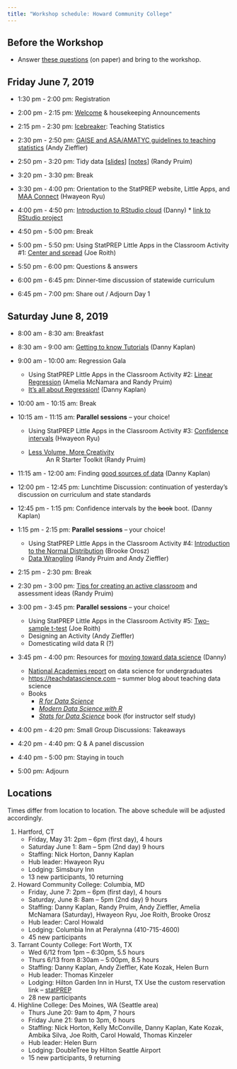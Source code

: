 ```yaml
---
title: "Workshop schedule: Howard Community College"
---
```



## Before the Workshop

- Answer [these questions](https://docs.google.com/document/d/1ntePDIJVWe6Y8JHjKMcFbmYNKJNIN3V-APeY3Dp1qTg/edit?usp=sharing) (on paper) and bring to the workshop.


## Friday June 7, 2019 

- 1:30 pm - 2:00 pm: Registration 
- 2:00 pm - 2:15 pm: [Welcome](/blog/presentation-welcome/) & housekeeping Announcements
- 2:15 pm - 2:30 pm: [Icebreaker](/img/Icebreaker.pdf): Teaching Statistics 
- 2:30 pm - 2:50 pm: [GAISE and ASA/AMATYC guidelines to teaching statistics](/blog/presentation-GAISE-ASA/) (Andy Zieffler)
- 2:50 pm - 3:20 pm: Tidy data 
                     [[slides](/slides/slides-tidy-data.html)] 
                     [[notes](/blog/presentation-tidy-data/)]
                     (Randy Pruim)

- 3:20 pm - 3:30 pm: Break

- 3:30 pm - 4:00 pm: Orientation to the StatPREP website, Little Apps, and [MAA Connect](/blog/community-MAA-connect/) (Hwayeon Ryu)
- 4:00 pm - 4:50 pm: [Introduction to RStudio cloud](/blog/technology/) (Danny)
        * [link to RStudio project](https://rstudio.cloud/spaces/18369/join?access_code=ZHkYZ0lHtkancAhUVB5l7YqhErMAX%2BykqI9%2Bj7y6)

- 4:50 pm - 5:00 pm: Break

- 5:00 pm - 5:50 pm: Using StatPREP Little Apps in the Classroom Activity #1: [Center and spread](/blog/instructions-center-spread/) (Joe Roith)
- 5:50 pm - 6:00 pm: Questions & answers
- 6:00 pm - 6:45 pm: Dinner-time discussion of statewide curriculum 
- 6:45 pm - 7:00 pm: Share out / Adjourn Day 1

## Saturday June 8, 2019

- 8:00 am - 8:30 am: Breakfast 

- 8:30 am - 9:00 am: [Getting to know Tutorials](/blog/tutorials/) (Danny Kaplan)

- 9:00 am - 10:00 am: Regression Gala
    * Using StatPREP Little Apps in the Classroom Activity #2: [Linear Regression](/blog/instructions-linear-regression/) (Amelia McNamara and Randy Pruim)
    * [It's all about Regression!](/blog/presentation-its-all-regression/) (Danny Kaplan)


- 10:00 am - 10:15 am: Break

- 10:15 am - 11:15 am: **Parallel sessions** -- your choice!
    * Using StatPREP Little Apps in the Classroom Activity #3: [Confidence intervals](/blog/instructions-confidence-intervals/) (Hwayeon Ryu)
    * [Less Volume, More Creativity](https://rpruim.shinyapps.io/Less-Volume-JMM2019/)
    : An R Starter Toolkit (Randy Pruim)

- 11:15 am - 12:00 am: Finding [good sources of data](/blog/presentation-data-sources/) (Danny Kaplan)

- 12:00 pm - 12:45 pm: Lunchtime Discussion: continuation of yesterday's discussion on curriculum and state standards 

- 12:45 pm - 1:15 pm: Confidence intervals by the ~~book~~ boot. (Danny Kaplan)

- 1:15 pm - 2:15 pm: **Parallel sessions** -- your choice!
    * Using StatPREP Little Apps in the Classroom Activity #4: [Introduction to the Normal Distribution](/blog/instructions-normal-distribution/) (Brooke Orosz)
    * [Data Wrangling](http://rsconnect.calvin.edu/wrangling-jmm2019/) (Randy Pruim and Andy Zieffler)


- 2:15 pm - 2:30 pm: Break  

- 2:30 pm - 3:00 pm: [Tips for creating an active classroom](/blog/instructions-active-classroom-tips) and assessment ideas (Randy Pruim)

- 3:00 pm - 3:45 pm: **Parallel sessions** -- your choice!
    * Using StatPREP Little Apps in the Classroom Activity #5: [Two-sample t-test](/blog/instructions-two-sample-t-test/) (Joe Roith)
    * Designing an Activity (Andy Zieffler)
    * Domesticating wild data R (?)

- 3:45 pm - 4:00 pm: Resources for [moving toward data science](/blog/resources/moving-toward-data-science/) (Danny)
    * [National Academies report](https://teachdatascience.com/nasem/) on data science for undergraduates
    * <https://teachdatascience.com> -- summer blog about teaching data science
    * Books
        * [*R for Data Science*](https://r4ds.had.co.nz/)
        * [*Modern Data Science with R*](https://ekonometrics.blogspot.com/2019/05/modern-data-science-with-r-review.html)
        * [*Stats for Data Science*](/blog/stats-for-data-science/) book (for instructor self study)
    
- 4:00 pm - 4:20 pm: Small Group Discussions: Takeaways
- 4:20 pm - 4:40 pm: Q & A panel discussion
- 4:40 pm - 5:00 pm: Staying in touch
- 5:00 pm: Adjourn


## Locations

Times differ from location to location. The above schedule will be adjusted accordingly.

1. Hartford, CT
    - Friday, May 31:   2pm – 6pm (first day), 4 hours
    - Saturday June 1: 8am – 5pm (2nd day) 9 hours
    - Staffing: Nick Horton, Danny Kaplan
    - Hub leader: Hwayeon Ryu
    - Lodging: Simsbury Inn
    - 13 new participants, 10 returning
    
2.  Howard Community College:  Columbia,  MD
    - Friday, June 7:  2pm – 6pm (first day), 4 hours
    - Saturday, June 8:  8am – 5pm (2nd day) 9 hours
    - Staffing: Danny Kaplan, Randy Pruim, Andy Zieffler, Amelia McNamara (Saturday), Hwayeon Ryu, Joe Roith, Brooke Orosz
    - Hub leader: Carol Howald
    - Lodging: Columbia Inn at Peralynna (410-715-4600)
    - 45 new participants

3. Tarrant County College: Fort Worth,  TX
    - Wed 6/12 from 1pm – 6:30pm, 5.5 hours
    - Thurs 6/13 from 8:30am – 5:00pm, 8.5 hours
    - Staffing: Danny Kaplan, Andy Zieffler, Kate Kozak, Helen Burn
    - Hub leader: Thomas Kinzeler
    - Lodging: Hilton Garden Inn in Hurst, TX Use the custom reservation link – [statPREP](https://nam02.safelinks.protection.outlook.com/?url=https%3A%2F%2Fsecure3.hilton.com%2Fen_US%2Fgi%2Freservation%2Fbook.htm%3FinputModule%3DHOTEL%26ctyhocn%3DDFWHCGI%26spec_plan%3DSTATP%26arrival%3D20190611%26departure%3D20190614%26cid%3DOM%2CWW%2CHILTONLINK%2CEN%2CDirectLink%26fromId%3DHILTONLINKDIRECT&data=02%7C01%7CKAYLA.BRISTER%40hilton.com%7C81436573b71c471a3bbc08d6ca8e4a59%7C660292d2cfd54a3db7a7e8f7ee458a0a%7C0%7C0%7C636919109809148547&sdata=62BHwWDhe4z4rTp56XjA6U%2Fhj80F1wID0FJNVgU1Q48%3D&reserved=0)
    - 28 new participants

4.  Highline College: Des Moines, WA (Seattle area) 
    - Thurs June 20: 9am to 4pm, 7 hours
    - Friday June 21: 9am to 3pm, 6 hours
    - Staffing: Nick Horton, Kelly McConville, Danny Kaplan, Kate Kozak, Ambika Silva, Joe Roith, Carol Howald, Thomas Kinzeler
    - Hub leader: Helen Burn
    - Lodging: DoubleTree by Hilton Seattle Airport
    - 15 new participants, 9 returning


